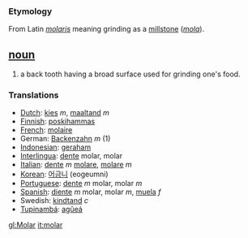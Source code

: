 === Etymology ===
From Latin ''[[molaris]]'' meaning grinding as a [[millstone]] (''[[mola]]'').

== [[noun]] ==
# a back tooth having a broad surface used for grinding one's food.

===Translations===
*[[Dutch]]: [[kies]] ''m'', [[maaltand]] ''m''
*[[Finnish]]: [[poskihammas]]
*[[French]]: [[molaire]]
*German: [[Backenzahn]] ''m'' (1)
*[[Indonesian]]: [[geraham]]
*[[Interlingua]]: [[dente]] molar, molar
*[[Italian]]: [[dente]] ''m'' [[molare]], [[molare]] ''m''
*[[Korean]]: [[어금니]] (eogeumni)
*[[Portuguese]]: [[dente]] ''m'' molar, molar ''m''
*[[Spanish]]: [[diente]] ''m'' molar, molar ''m'', [[muela]] ''f''
*Swedish: [[kindtand]] ''c''
*[[Tupinambá]]: [[agûeá]]

[[gl:Molar]]
[[it:molar]]